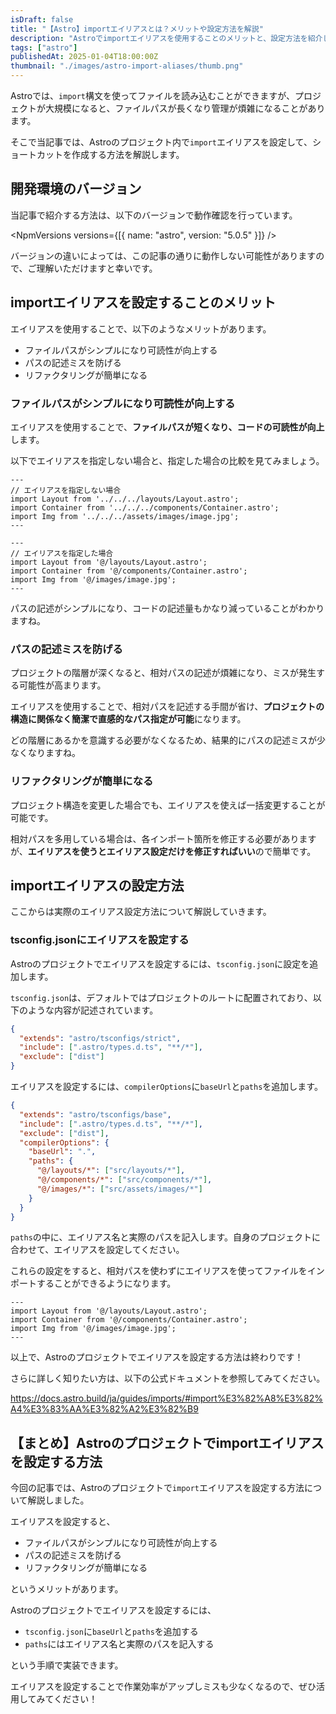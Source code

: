 ```yaml
---
isDraft: false
title: "【Astro】importエイリアスとは？メリットや設定方法を解説"
description: "Astroでimportエイリアスを使用することのメリットと、設定方法を紹介します。tsconfig.jsonファイルを編集し、実際にエイリアスを設定する手順を解説します。"
tags: ["astro"]
publishedAt: 2025-01-04T18:00:00Z
thumbnail: "./images/astro-import-aliases/thumb.png"
---
```


Astroでは、`import`構文を使ってファイルを読み込むことができますが、プロジェクトが大規模になると、ファイルパスが長くなり管理が煩雑になることがあります。

そこで当記事では、Astroのプロジェクト内で`import`エイリアスを設定して、ショートカットを作成する方法を解説します。

<ArticleToc />

<AdUnit />

## 開発環境のバージョン

当記事で紹介する方法は、以下のバージョンで動作確認を行っています。

<NpmVersions versions={[{ name: "astro", version: "5.0.5" }]} />

<InfoBox type="success">
  バージョンの違いによっては、この記事の通りに動作しない可能性がありますので、ご理解いただけますと幸いです。
</InfoBox>

## importエイリアスを設定することのメリット

エイリアスを使用することで、以下のようなメリットがあります。

- ファイルパスがシンプルになり可読性が向上する
- パスの記述ミスを防げる
- リファクタリングが簡単になる

### ファイルパスがシンプルになり可読性が向上する

エイリアスを使用することで、**ファイルパスが短くなり、コードの可読性が向上**します。

以下でエイリアスを指定しない場合と、指定した場合の比較を見てみましょう。

<CodeHead lang="astro" />

```astro showLineNumbers
---
// エイリアスを指定しない場合
import Layout from '../../../layouts/Layout.astro';
import Container from '../../../components/Container.astro';
import Img from '../../../assets/images/image.jpg';
---
```

<CodeHead lang="astro" />

```astro showLineNumbers
---
// エイリアスを指定した場合
import Layout from '@/layouts/Layout.astro';
import Container from '@/components/Container.astro';
import Img from '@/images/image.jpg';
---
```

パスの記述がシンプルになり、コードの記述量もかなり減っていることがわかりますね。

### パスの記述ミスを防げる

プロジェクトの階層が深くなると、相対パスの記述が煩雑になり、ミスが発生する可能性が高まります。

エイリアスを使用することで、相対パスを記述する手間が省け、**プロジェクトの構造に関係なく簡潔で直感的なパス指定が可能**になります。

どの階層にあるかを意識する必要がなくなるため、結果的にパスの記述ミスが少なくなりますね。

### リファクタリングが簡単になる

プロジェクト構造を変更した場合でも、エイリアスを使えば一括変更することが可能です。

相対パスを多用している場合は、各インポート箇所を修正する必要がありますが、**エイリアスを使うとエイリアス設定だけを修正すればいい**ので簡単です。

<AdUnit />

## importエイリアスの設定方法

ここからは実際のエイリアス設定方法について解説していきます。

### tsconfig.jsonにエイリアスを設定する

Astroのプロジェクトでエイリアスを設定するには、`tsconfig.json`に設定を追加します。

`tsconfig.json`は、デフォルトではプロジェクトのルートに配置されており、以下のような内容が記述されています。

<CodeHead lang="json" name="tsconfig.json" />

```json showLineNumbers
{
  "extends": "astro/tsconfigs/strict",
  "include": [".astro/types.d.ts", "**/*"],
  "exclude": ["dist"]
}
```

エイリアスを設定するには、`compilerOptions`に`baseUrl`と`paths`を追加します。

<CodeHead lang="json" name="tsconfig.json" />

```json showLineNumbers {5-12}
{
  "extends": "astro/tsconfigs/base",
  "include": [".astro/types.d.ts", "**/*"],
  "exclude": ["dist"],
  "compilerOptions": {
    "baseUrl": ".",
    "paths": {
      "@/layouts/*": ["src/layouts/*"],
      "@/components/*": ["src/components/*"],
      "@/images/*": ["src/assets/images/*"]
    }
  }
}
```

`paths`の中に、エイリアス名と実際のパスを記入します。自身のプロジェクトに合わせて、エイリアスを設定してください。

これらの設定をすると、相対パスを使わずにエイリアスを使ってファイルをインポートすることができるようになります。

<CodeHead lang="astro" />

```astro showLineNumbers
---
import Layout from '@/layouts/Layout.astro';
import Container from '@/components/Container.astro';
import Img from '@/images/image.jpg';
---
```

以上で、Astroのプロジェクトでエイリアスを設定する方法は終わりです！

さらに詳しく知りたい方は、以下の公式ドキュメントを参照してみてください。

https://docs.astro.build/ja/guides/imports/#import%E3%82%A8%E3%82%A4%E3%83%AA%E3%82%A2%E3%82%B9

<AdUnit />

## 【まとめ】Astroのプロジェクトでimportエイリアスを設定する方法

今回の記事では、Astroのプロジェクトで`import`エイリアスを設定する方法について解説しました。

エイリアスを設定すると、

- ファイルパスがシンプルになり可読性が向上する
- パスの記述ミスを防げる
- リファクタリングが簡単になる

というメリットがあります。

<Spacer />

Astroのプロジェクトでエイリアスを設定するには、

- `tsconfig.json`に`baseUrl`と`paths`を追加する
- `paths`にはエイリアス名と実際のパスを記入する

という手順で実装できます。

エイリアスを設定することで作業効率がアップしミスも少なくなるので、ぜひ活用してみてください！
